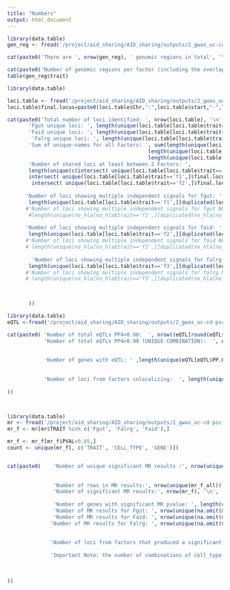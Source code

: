 ```yaml
---
title: "Numbers"
output: html_document
---
```



```r
library(data.table)
gen_reg <- fread('/project/aid_sharing/AID_sharing/outputs/2_gwas_uc-cd-psc-ra-sle-t1d-jia-asthma-derma/06_genomic_regions_all_traits_munged/factor.regions.txt', data.table = F) 

cat(paste0('There are ', nrow(gen_reg), ' genomic regions in total', '\n'))

cat(paste0('Number of genomic regions per factor (including the overlapping ones)'))
table(gen_reg$trait)


```


```r
library(data.table)

loci.table <- fread('/project/aid_sharing/AID_sharing/outputs/2_gwas_uc-cd-psc-ra-sle-t1d-jia-asthma-derma/10_genes_and_pathways/loci_table_names_nicola_genes.csv', data.table = F) 
loci.table$final.locus=paste0(loci.table$Chr,":",loci.table$start,"-",loci.table$end,"_",loci.table$sub_locus)

cat(paste0('Total number of loci identified: ', nrow(loci.table), '\n',
       'Fgut unique loci: ', length(unique(loci.table[loci.table$trait=='f1',]$final.locus)), '\n',
       'Faid unique loci: ', length(unique(loci.table[loci.table$trait=='f2',]$final.locus)), '\n',
        'Falrg unique loci: ', length(unique(loci.table[loci.table$trait=='f3',]$final.locus)), '\n',
       'Sum of unique-names for all Factors: ', sum(length(unique(loci.table[loci.table$trait=='f1',]$final.locus)), 
                                              length(unique(loci.table[loci.table$trait=='f2',]$final.locus)), 
                                              length(unique(loci.table[loci.table$trait=='f3',]$final.locus))), '\n', 
       'Number of shared loci at least between 2 Factors: ', 
       length(unique(c(intersect( unique(loci.table[loci.table$trait=='f1',]$final.locus), unique(loci.table[loci.table$trait=='f2',]$final.locus) ),
       intersect( unique(loci.table[loci.table$trait=='f1',]$final.locus), unique(loci.table[loci.table$trait=='f3',]$final.locus) ),
        intersect( unique(loci.table[loci.table$trait=='f2',]$final.locus), unique(loci.table[loci.table$trait=='f3',]$final.locus) )))), '\n', '\n',
                                                        
      'Number of loci showing multiple independent signals for fgut: ', #f1
       length(unique(loci.table[loci.table$trait=='f1',][duplicated(loci.table[loci.table$trait=='f1',]$final.locus),]$final.locus)), '\n',
      #'Number of loci showing multiple independent signals for fgut NOT in HLA: ', 
       #length(unique(no_hla[no_hla$trait=='f1',][duplicated(no_hla[no_hla$trait=='f1',]$final.locus),]$final.locus)), '\n', '\n',
      
      'Number of loci showing multiple independent signals for faid: ', #f1
       length(unique(loci.table[loci.table$trait=='f2',][duplicated(loci.table[loci.table$trait=='f2',]$final.locus),]$final.locus)) ,'\n',
      #'Number of loci showing multiple independent signals for faid NOT in HLA: ', 
      # length(unique(no_hla[no_hla$trait=='f2',][duplicated(no_hla[no_hla$trait=='f2',]$final.locus),]$final.locus)), '\n', '\n',
      
        'Number of loci showing multiple independent signals for falrg: ', #f1
       length(unique(loci.table[loci.table$trait=='f3',][duplicated(loci.table[loci.table$trait=='f3',]$final.locus),]$final.locus)) ,'\n'
      #'Number of loci showing multiple independent signals for falrg NOT in HLA: ', 
      # length(unique(no_hla[no_hla$trait=='f3',][duplicated(no_hla[no_hla$trait=='f3',]$final.locus),]$final.locus)), '\n'

    

       ))

```





```r

library(data.table)
eQTL <-fread('/project/aid_sharing/AID_sharing/outputs/2_gwas_uc-cd-psc-ra-sle-t1d-jia-asthma-derma/tables/Supplementary_table_eQTL_results.csv')

cat(paste0( 'Number of total eQTLs PP4>0.90:  ', nrow((eQTL[round(eQTL$PP.H4.ABF,2)>0.90,])), '\n', 
            'Number of total eQTLs PP4>0.90 (UNIQUE COMBINATION):  ', nrow((unique(na.omit(eQTL[round(eQTL$PP.H4.ABF,2)>0.90, c('TRAIT_1', 'TRAIT_2', 'CELL_TYPE')])))), '\n', 
            
            
            'Number of genes with eQTL: ' ,length(unique(eQTL[eQTL$PP.H4.ABF>0.90 ,]$TRAIT_2)), '\n', 
       
            
            'Number of loci from factors colocalizing:  ', length(unique(eQTL[round(eQTL$PP.H4.ABF,2)>0.90,]$HIT_TRAIT_1))
                                                                
))




```




```r
library(data.table)
mr <- fread('/project/aid_sharing/AID_sharing/outputs/2_gwas_uc-cd-psc-ra-sle-t1d-jia-asthma-derma/tables/Supplementary_table_MR_results.csv', data.table = F)
mr_f <- mr[mr$TRAIT %in% c('Fgut', 'Falrg', 'Faid'),]

mr_f <- mr_f[mr_f$PVAL<0.05,]
count <- unique(mr_f[, c('TRAIT', 'CELL_TYPE', 'GENE')])


cat(paste0(    'Number of unique significant MR results :', nrow(unique(na.omit(mr_f[, c('TRAIT', 'CELL_TYPE', 'GENE')]))), '\n',
               
               
               'Number of rows in MR results:', nrow(unique(mr_f_all)), '\n',
               'Number of significant MR results:', nrow(mr_f), '\n',
                
               'Number of genes with significant MR pvalue: ', length(unique(mr_f$GENE)), '\n', 
               'Number of MR results for Fgut: ', nrow(unique(na.omit(mr_f[mr_f$TRAIT=='Fgut',]))), '\n',
               'Number of MR results for Faid: ', nrow(unique(na.omit(mr_f[mr_f$TRAIT=='Faid',]))), '\n',
              'Number of MR results for Falrg: ', nrow(unique(na.omit(mr_f[mr_f$TRAIT=='Falrg',]))), '\n',
              
              
              'Number of loci from factors that produced a significant MR association:  ', length(na.omit(unique(mr_f$`LOCUS_NAME_(CHR:START_END)`))), '\n', '\n',
              
              'Important Note: the number of combinations of cell_type-gene-factor are 117 in MR and 118 in eQTL because IL6ST was not significant for MR and only one colocalization                for IL6ST existed (Faid   IL6ST     CD4NC).' 
              
              
                                                                
))




```
















